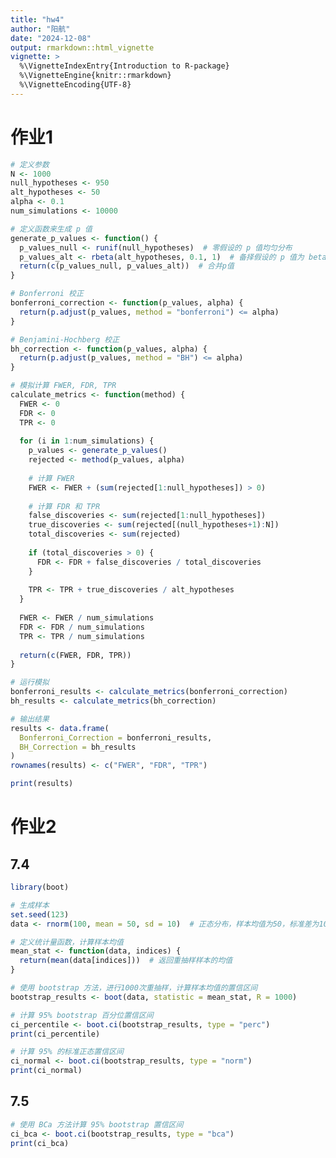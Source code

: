 ```yaml
---
title: "hw4"
author: "阳航"
date: "2024-12-08"
output: rmarkdown::html_vignette
vignette: >
  %\VignetteIndexEntry{Introduction to R-package}
  %\VignetteEngine{knitr::rmarkdown}
  %\VignetteEncoding{UTF-8}
---
```

# 作业1
```r
# 定义参数
N <- 1000
null_hypotheses <- 950
alt_hypotheses <- 50
alpha <- 0.1
num_simulations <- 10000

# 定义函数来生成 p 值
generate_p_values <- function() {
  p_values_null <- runif(null_hypotheses)  # 零假设的 p 值均匀分布
  p_values_alt <- rbeta(alt_hypotheses, 0.1, 1)  # 备择假设的 p 值为 beta 分布
  return(c(p_values_null, p_values_alt))  # 合并p值
}

# Bonferroni 校正
bonferroni_correction <- function(p_values, alpha) {
  return(p.adjust(p_values, method = "bonferroni") <= alpha)
}

# Benjamini-Hochberg 校正
bh_correction <- function(p_values, alpha) {
  return(p.adjust(p_values, method = "BH") <= alpha)
}

# 模拟计算 FWER, FDR, TPR
calculate_metrics <- function(method) {
  FWER <- 0
  FDR <- 0
  TPR <- 0
  
  for (i in 1:num_simulations) {
    p_values <- generate_p_values()
    rejected <- method(p_values, alpha)
    
    # 计算 FWER
    FWER <- FWER + (sum(rejected[1:null_hypotheses]) > 0)
    
    # 计算 FDR 和 TPR
    false_discoveries <- sum(rejected[1:null_hypotheses])
    true_discoveries <- sum(rejected[(null_hypotheses+1):N])
    total_discoveries <- sum(rejected)
    
    if (total_discoveries > 0) {
      FDR <- FDR + false_discoveries / total_discoveries
    }
    
    TPR <- TPR + true_discoveries / alt_hypotheses
  }
  
  FWER <- FWER / num_simulations
  FDR <- FDR / num_simulations
  TPR <- TPR / num_simulations
  
  return(c(FWER, FDR, TPR))
}

# 运行模拟
bonferroni_results <- calculate_metrics(bonferroni_correction)
bh_results <- calculate_metrics(bh_correction)

# 输出结果
results <- data.frame(
  Bonferroni_Correction = bonferroni_results,
  BH_Correction = bh_results
)
rownames(results) <- c("FWER", "FDR", "TPR")

print(results)

```
# 作业2
## 7.4
```r
library(boot)

# 生成样本
set.seed(123)
data <- rnorm(100, mean = 50, sd = 10)  # 正态分布，样本均值为50，标准差为10

# 定义统计量函数，计算样本均值
mean_stat <- function(data, indices) {
  return(mean(data[indices]))  # 返回重抽样样本的均值
}

# 使用 bootstrap 方法，进行1000次重抽样，计算样本均值的置信区间
bootstrap_results <- boot(data, statistic = mean_stat, R = 1000)

# 计算 95% bootstrap 百分位置信区间
ci_percentile <- boot.ci(bootstrap_results, type = "perc")
print(ci_percentile)

# 计算 95% 的标准正态置信区间
ci_normal <- boot.ci(bootstrap_results, type = "norm")
print(ci_normal)

```

## 7.5
```r
# 使用 BCa 方法计算 95% bootstrap 置信区间
ci_bca <- boot.ci(bootstrap_results, type = "bca")
print(ci_bca)

```

